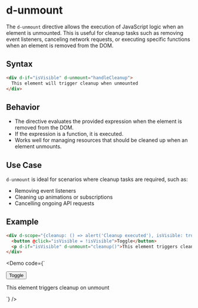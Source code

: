 
# d-unmount

The `d-unmount` directive allows the execution of JavaScript logic when an element is unmounted. This is useful for cleanup tasks such as removing event listeners, canceling network requests, or executing specific functions when an element is removed from the DOM.

## Syntax

```html
<div d-if="isVisible" d-unmount="handleCleanup">
  This element will trigger cleanup when unmounted
</div>
```

## Behavior

- The directive evaluates the provided expression when the element is removed from the DOM.
- If the expression is a function, it is executed.
- Works well for managing resources that should be cleaned up when an element unmounts.

## Use Case

`d-unmount` is ideal for scenarios where cleanup tasks are required, such as:

- Removing event listeners
- Cleaning up animations or subscriptions
- Cancelling ongoing API requests

## Example

```html
<div d-scope="{cleanup: () => alert('Cleanup executed'), isVisible: true}">
  <button @click="isVisible = !isVisible">Toggle</button>
  <p d-if="isVisible" d-unmount="cleanup()">This element triggers cleanup on unmount</p>
</div>
```

<Demo
  code={`
<div d-scope="{cleanup: () => alert('Cleanup executed'), isVisible: true}">
  <button @click="isVisible = !isVisible">Toggle</button>
  <p d-if="isVisible" d-unmount="cleanup()">This element triggers cleanup on unmount</p>
</div>
`}
/>

